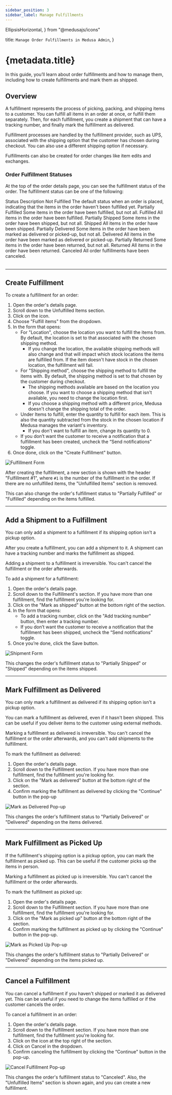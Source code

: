 ```yaml
---
sidebar_position: 3
sidebar_label: Manage Fulfillments
---
```


  EllipsisHorizontal, 
} from "@medusajs/icons"

  title: `Manage Order Fulfillments in Medusa Admin`,
}

# {metadata.title}

In this guide, you’ll learn about order fulfillments and how to manage them, including how to create fulfillments and mark them as shipped.

## Overview

A fulfillment represents the process of picking, packing, and shipping items to a customer. You can fulfill all items in an order at once, or fulfill them separately. Then, for each fulfillment, you create a shipment that can have a tracking number, and finally mark the fulfillment as delivered.

Fulfillment processes are handled by the fulfillment provider, such as UPS, associated with the shipping option that the customer has chosen during checkout. You can also use a different shipping option if necessary.

<Note>

Fulfillments can also be created for order changes like item edits and exchanges.

</Note>

### Order Fulfillment Statuses

At the top of the order details page, you can see the fulfillment status of the order. The fulfillment status can be one of the following:

<Table>
  <Table.Header>
    <Table.Row>
      <Table.HeaderCell>Status</Table.HeaderCell>
      <Table.HeaderCell>Description</Table.HeaderCell>
    </Table.Row>
  </Table.Header>
  <Table.Body>
    <Table.Row>
    <Table.Cell>Not Fulfilled</Table.Cell>
    <Table.Cell>The default status when an order is placed, indicating that the items in the order haven't been fulfilled yet.</Table.Cell>
    </Table.Row>
    <Table.Row>
    <Table.Cell>Partially Fulfilled</Table.Cell>
    <Table.Cell>Some items in the order have been fulfilled, but not all.</Table.Cell>
    </Table.Row>
    <Table.Row>
    <Table.Cell>Fulfilled</Table.Cell>
    <Table.Cell>All items in the order have been fulfilled.</Table.Cell>
    </Table.Row>
    <Table.Row>
    <Table.Cell>Partially Shipped</Table.Cell>
      <Table.Cell>Some items in the order have been shipped, but not all.</Table.Cell>
    </Table.Row>
    <Table.Row>
      <Table.Cell>Shipped</Table.Cell>
      <Table.Cell>All items in the order have been shipped.</Table.Cell>
    </Table.Row>
    <Table.Row>
      <Table.Cell>Partially Delivered</Table.Cell>
      <Table.Cell>Some items in the order have been marked as delivered or picked-up, but not all.</Table.Cell>
    </Table.Row>
    <Table.Row>
      <Table.Cell>Delivered</Table.Cell>
      <Table.Cell>All items in the order have been marked as delivered or picked-up.</Table.Cell>
    </Table.Row>
    <Table.Row>
      <Table.Cell>Partially Returned</Table.Cell>
      <Table.Cell>Some items in the order have been returned, but not all.</Table.Cell>
    </Table.Row>
    <Table.Row>
      <Table.Cell>Returned</Table.Cell>
      <Table.Cell>All items in the order have been returned.</Table.Cell>
    </Table.Row>
    <Table.Row>
      <Table.Cell>Canceled</Table.Cell>
      <Table.Cell>All order fulfillments have been canceled.</Table.Cell>
    </Table.Row>
  </Table.Body>
</Table>

---

## Create Fulfillment

To create a fulfillment for an order:

1. Open the order's details page.
2. Scroll down to the Unfulfilled Items section.
3. Click on the <InlineIcon Icon={EllipsisHorizontal} alt="three-dots" /> icon.
4. Choose "Fulfill items" from the dropdown.
5. In the form that opens:
    - For "Location", choose the location you want to fulfill the items from. By default, the location is set to that associated with the chosen shipping method.
        - If you change the location, the available shipping methods will also change and that will impact which stock locations the items are fulfilled from. If the item doesn't have stock in the chosen location, the fulfillment will fail.
    - For "Shipping method", choose the shipping method to fulfill the items with. By default, the shipping method is set to that chosen by the customer during checkout.
        - The shipping methods available are based on the location you choose. If you want to choose a shipping method that isn't available, you need to change the location first.
        - If you choose a shipping method with a different price, Medusa doesn't change the shipping total of the order.
    - Under Items to fulfill, enter the quantity to fulfill for each item. This is also the quantity subtracted from the stock in the chosen location if Medusa manages the variant's inventory.
        - If you don't want to fulfill an item, change its quantity to 0.
    - If you don’t want the customer to receive a notification that a fulfillment has been created, uncheck the “Send notifications” toggle.
6. Once done, click on the "Create Fulfillment" button.

![Fulfillment Form](https://res.cloudinary.com/dza7lstvk/image/upload/v1739781351/User%20Guide/Screenshot_2025-02-17_at_10.34.47_AM_nevpfa.png)

After creating the fulfillment, a new section is shown with the header "Fulfillment #1", where `#1` is the number of the fulfillment in the order. If there are no unfulfilled items, the "Unfulfilled Items" section is removed.

This can also change the order's fulfillment status to "Partially Fulfilled" or "Fulfilled" depending on the items fulfilled.

---

## Add a Shipment to a Fulfillment

<Note>

You can only add a shipment to a fulfillment if its shipping option isn't a pickup option.

</Note>

After you create a fulfillment, you can add a shipment to it. A shipment can have a tracking number and marks the fulfillment as shipped.

<Note type="warning">

Adding a shipment to a fulfillment is irreversible. You can't cancel the fulfillment or the order afterwards.

</Note>

To add a shipment for a fulfillment:

1. Open the order's details page.
2. Scroll down to the Fulfillment's section. If you have more than one fulfillment, find the fulfillment you're looking for.
3. Click on the "Mark as shipped" button at the bottom right of the section.
4. In the form that opens:
    - To add a tracking number, click on the "Add tracking number" button, then enter a tracking number.
    - If you don’t want the customer to receive a notification that the fulfillment has been shipped, uncheck the “Send notifications” toggle.
5. Once you’re done, click the Save button.

![Shipment Form](https://res.cloudinary.com/dza7lstvk/image/upload/v1739783997/User%20Guide/Screenshot_2025-02-17_at_11.19.18_AM_o9qvsg.png)

This changes the order's fulfillment status to "Partially Shipped" or "Shipped" depending on the items shipped.

---

## Mark Fulfillment as Delivered

<Note>

You can only mark a fulfillment as delivered if its shipping option isn't a pickup option.

</Note>

You can mark a fulfillment as delivered, even if it hasn't been shipped. This can be useful if you deliver items to the customer using external methods.

<Note type="warning">

Marking a fulfillment as delivered is irreversible. You can't cancel the fulfillment or the order afterwards, and you can't add shipments to the fulfillment.

</Note>

To mark the fulfillment as delivered:

1. Open the order's details page.
2. Scroll down to the Fulfillment section. If you have more than one fulfillment, find the fulfillment you're looking for.
3. Click on the "Mark as delivered" button at the bottom right of the section.
4. Confirm marking the fulfillment as delivered by clicking the "Continue" button in the pop-up

![Mark as Delivered Pop-up](https://res.cloudinary.com/dza7lstvk/image/upload/v1739784298/User%20Guide/Screenshot_2025-02-17_at_11.24.48_AM_dpplxp.png)

This changes the order's fulfillment status to "Partially Delivered" or "Delivered" depending on the items delivered.

---

## Mark Fulfillment as Picked Up

If the fulfillment's shipping option is a pickup option, you can mark the fulfillment as picked up. This can be useful if the customer picks up the items in person.

<Note type="warning">

Marking a fulfillment as picked up is irreversible. You can't cancel the fulfillment or the order afterwards.

</Note>

To mark the fulfillment as picked up:

1. Open the order's details page.
2. Scroll down to the Fulfillment section. If you have more than one fulfillment, find the fulfillment you're looking for.
3. Click on the "Mark as picked up" button at the bottom right of the section.
4. Confirm marking the fulfillment as picked up by clicking the "Continue" button in the pop-up.

![Mark as Picked Up Pop-up](https://res.cloudinary.com/dza7lstvk/image/upload/v1740486580/User%20Guide/Screenshot_2025-02-25_at_2.28.36_PM_ncci0m.png)

This changes the order's fulfillment status to "Partially Delivered" or "Delivered" depending on the items picked up.

---

## Cancel a Fulfillment

You can cancel a fulfillment if you haven't shipped or marked it as delivered yet. This can be useful if you need to change the items fulfilled or if the customer cancels the order.

To cancel a fulfillment in an order:

1. Open the order's details page.
2. Scroll down to the Fulfillment section. If you have more than one fulfillment, find the fulfillment you're looking for.
3. Click on the <InlineIcon Icon={EllipsisHorizontal} alt="three-dots" /> icon at the top right of the section.
4. Click on Cancel in the dropdown.
5. Confirm canceling the fulfillment by clicking the “Continue" button in the pop-up.

![Cancel Fulfillment Pop-up](https://res.cloudinary.com/dza7lstvk/image/upload/v1739784441/User%20Guide/Screenshot_2025-02-17_at_11.27.05_AM_cd19ae.png)

This changes the order's fulfillment status to "Canceled". Also, the "Unfulfilled Items" section is shown again, and you can create a new fulfillment.